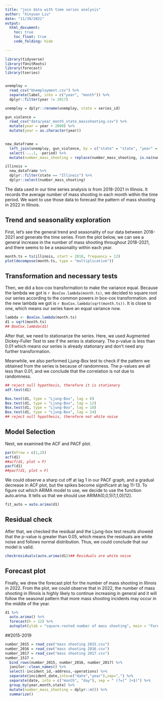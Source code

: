 ```yaml
---
title: "join data with time series analysis"
author: "Xinyuan Liu"
date: "11/30/2021"
output: 
  html_document:
    toc: true
    toc_float: true
    code_folding: hide
    
---
```


```r
library(tidyverse)
library(fUnitRoots)
library(forecast)
library(tseries)


unemploy = 
  read_csv("Unemployment.csv") %>% 
  separate(label, into = c("year", "month")) %>%
  dplyr::filter(year != 2017)

unemploy = dplyr::rename(unemploy, state = series_id)

gun_violence = 
  read_csv("data/year_month_state_massshooting.csv") %>% 
  mutate(year = year + 2000) %>% 
  mutate(year = as.character(year))
  

new_dataframe = 
  left_join(unemploy, gun_violence, by = c("state" = "state", "year" = "year", "month" = "month")) %>% 
  select(-...1, -period) %>% 
  mutate(number_mass_shooting = replace(number_mass_shooting, is.na(number_mass_shooting),  0))

illinois = 
  new_dataframe %>% 
  dplyr::filter(state == "Illinois") %>% 
  dplyr::select(number_mass_shooting)
```

The data used in our time series analysis is from 2018-2021 in Illinois. It records the average number of mass shooting in each month within the time period. We want to use those data to forecast the pattern of mass shooting in 2022 in Illinois.

## Trend and seasonality exploration

First, let's see the general trend and seasonality of our data between 2018-2021 and generate the time series. From the plot below, we can see a general increase in the number of mass shooting throughout 2018-2021, and there seems to be a seasonality within each year.

```r
month.ts = ts(illinois, start = 2018, frequency = 12)
plot(decompose(month.ts, type = "multiplicative"))
```

## Transformation and necessary tests
Then, we  did a box-cox transformation to make the variance equal. Because the lambda we got is `r BoxCox.lambda(month.ts)`, we decided to square root our series according to the common powers in box-cox transformation. and the new lambda we got is `r BoxCox.lambda(sqrt(month.ts))`. It is close to one, which means our series have an equal variance now.

```r
lambda <- BoxCox.lambda(month.ts)
d1 = sqrt(month.ts)
## BoxCox.lambda(d1)
```

After that, we need to stationarize the series. Here, we used Augmented Dickey-Fuller Test to see if the series is stationary. The p-value is less than 0.01 which means our series is already stationary and don't need any further transformation.

Meanwhile, we also performed Ljung-Box test to check if the pattern we obtained from the series is because of randomness. The p-values are all less than 0.01, and we conclude that the correlation is not due to randomness.

```r
## reject null hypothesis, therefore it is stationary
adf.test(d1)

Box.test(d1, type = "Ljung-Box", lag = 6)
Box.test(d1, type = "Ljung-Box", lag = 12)
Box.test(d1, type = "Ljung-Box", lag = 18)
Box.test(d1, type = "Ljung-Box", lag = 24)
## reject null hypothesis, therefore not white noise
```

## Model Selection

Next, we examined the ACF and PACF plot. 

```r
par(mfrow = c(1,2))
acf(d1)
##acf(d1, plot = F)
pacf(d1)
##pacf(d1, plot = F)

```

We could observe a sharp cut off at lag 1 in our PACF graph, and a gradual decrease in ACF plot, but the spikes become significant at lag 11-13. To figure out which ARIMA model to use, we decide to use the function auto.arima. It tells us that we should use ARIMA(0,0,1)(1,1,0)[12].  

```r
fit_auto = auto.arima(d1)
```

## Residual check

After that, we checked the residual and the Ljung-box test results showed that the p-value is greater than 0.05, which means the residuals are white noise and follows normal distribution. Thus, we could conclude that our model is valid.


```r
checkresiduals(auto.arima(d1))## Residuals are white noise
```

## Forecast plot 

Finally, we drew the forecast plot for the number of mass shooting in Illinois in 2022. From the plot, we could observe that in 2022, the number of mass shooting in Illinois is highly likely to continue increasing in general and it will follow the seasonal pattern that more mass shooting incidents may occur in the middle of the year.

```r
d1 %>% 
  auto.arima() %>% 
  forecast(h = 12) %>% 
  autoplot(ylab = "square-rooted number of mass shooting", main = "Forecast of number of mass shooting in 2022 from ARIMA model")
```

##2015-2019

```r
number_2015 = read_csv("mass shooting 2015.csv")
number_2016 = read_csv("mass shooting 2016.csv")
number_2017 = read_csv("mass shooting 2017.csv")
number_1517 = 
  bind_rows(number_2015, number_2016, number_2017) %>% 
  janitor::clean_names() %>% 
  select(-incident_id,-address,-operations) %>%
  separate(incident_date,into=c("date","year"),sep=",") %>%
  separate(date, into = c("month", "day"), sep = " (?=[^ ]+$)") %>%
  group_by(year,month,state) %>% 
  mutate(number_mass_shooting = dplyr::n()) %>% 
  summarize()
  
  
```

